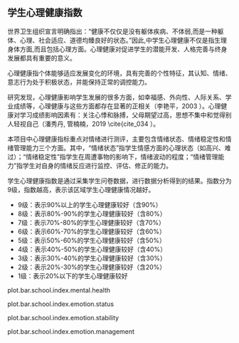 <!-- chapter health  -->

\mytext


## 学生心理健康指数

世界卫生组织宣言明确指出：“健康不仅仅是没有躯体疾病、不体弱,而是一种躯体、心理、社会适应、道德均臻良好的状态。”因此,中学生心理健康不仅是指生理身体方面,而且包括心理方面。心理健康对促进学生的潜能开发、人格完善与终身发展都具有重要的意义。 

心理健康指个体能够适应发展变化的环境，具有完善的个性特征，其认知、情绪、意志行为处于积极状态，并能保持正常的调控能力。

研究发现，心理健康影响学生发展的很多方面，如幸福感、外向性、人际关系、学业成绩等，心理健康与这些方面都存在显著的正相关（李艳平，2003 \cite{cite_033} ）。心理健康对学习成绩影响因素有：关注心悸和脉搏，父母期望过高，思想不集中和觉得别人轻视自己（潘秀丹, 管楠楠，2019 \cite{cite_034 ）。

本项目中心理健康指标重点对情绪进行测评，主要包含情绪状态、情绪稳定性和情绪管理能力三个方面。其中，“情绪状态”指学生情感方面的心理状态（如高兴、难过）；“情绪稳定性”指学生在周遭事物的影响下，情绪波动的程度；“情绪管理能力”指学生对自身的情绪反应进行监控、评估、修正的能力。

学生心理健康指数是通过采集学生问卷数据，进行数据分析得到的结果。指数分为9级，指数越高，表示该区域学生心理健康情况越好。

\mylist

- 9级：表示90%以上的学生心理健康较好\footnote{我们将得分超过本维度总分60\%界定为心理健康较好。}（含90%）
- 8级：表示80%-90%的学生心理健康较好（含80%）
- 7级：表示70%-80%的学生心理健康较好（含70%）
- 6级：表示60%-70%的学生心理健康较好（含60%）
- 5级：表示50%-60%的学生心理健康较好（含50%）
- 4级：表示40%-50%的学生心理健康较好（含40%）
- 3级：表示30%-40%的学生心理健康较好（含30%）
- 2级：表示20%-30%的学生心理健康较好（含20%）
- 1级：表示20%以下的学生心理健康较好

\mytext

plot.bar.school.index.mental.health

plot.bar.school.index.emotion.status

plot.bar.school.index.emotion.stability

plot.bar.school.index.emotion.management


<!--  end of chapter health  -->
